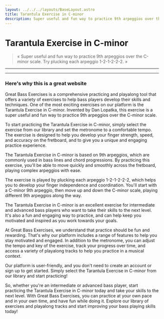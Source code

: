 ```yaml
---
layout: ../../../layouts/BaseLayout.astro
title: Tarantula Exercise in C-minor
description: Super useful and fun way to practice 9th arpeggios over the C-minor scale.
---
```



# Tarantula Exercise in C-minor

<App client:load exercise={tarantula} />

> « Super useful and fun way to practice 9th arpeggios over the C-minor scale.
Try plucking each arpeggio 1-2-1-2-2-2. »

<hr class="my-5"/>

<Manual />

<hr class="my-5"/>

### Here's why this is a great website

Great Bass Exercises is a comprehensive practicing and playalong tool that offers a variety of exercises to help bass players develop their skills and techniques. One of the most exciting exercises on our platform is the Tarantula Exercise in C-minor. Invented by Dan Lopatka, this exercise is a super useful and fun way to practice 9th arpeggios over the C-minor scale.

To start practicing the Tarantula Exercise in C-minor, simply select the exercise from our library and set the metronome to a comfortable tempo. The exercise is designed to help you develop your finger strength, speed, and accuracy on the fretboard, and to give you a unique and engaging practice experience.

The Tarantula Exercise in C-minor is based on 9th arpeggios, which are commonly used in bass lines and chord progressions. By practicing this exercise, you'll be able to move quickly and smoothly across the fretboard, playing complex arpeggios with ease.

The exercise is played by plucking each arpeggio 1-2-1-2-2-2, which helps you to develop your finger independence and coordination. You'll start with a C-minor 9th arpeggio, then move up and down the C-minor scale, playing different 9th arpeggios along the way.

The Tarantula Exercise in C-minor is an excellent exercise for intermediate and advanced bass players who want to take their skills to the next level. It's also a fun and engaging way to practice, and can help keep you motivated and inspired as you work towards your goals.

At Great Bass Exercises, we understand that practice should be fun and rewarding. That's why our platform includes a range of features to help you stay motivated and engaged. In addition to the metronome, you can adjust the tempo and key of the exercise, track your progress over time, and access a variety of playalong tracks to help you practice in a musical context.

Our platform is user-friendly, and you don't need to create an account or sign up to get started. Simply select the Tarantula Exercise in C-minor from our library and start practicing!

So, whether you're an intermediate or advanced bass player, start practicing the Tarantula Exercise in C-minor today and take your skills to the next level. With Great Bass Exercises, you can practice at your own pace and in your own time, and have fun while doing it. Explore our library of exercises and playalong tracks and start improving your bass playing skills today!